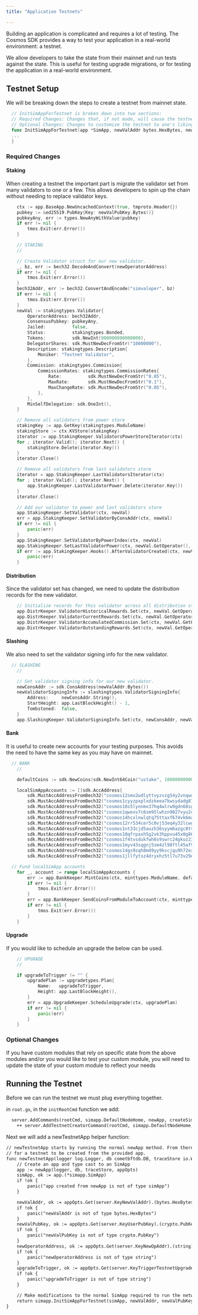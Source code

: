 ```yaml
---
title: "Application Testnets"

---
```



Building an application is complicated and requires a lot of testing. The Cosmos SDK provides a way to test your application in a real-world environment: a testnet. 

We allow developers to take the state from their mainnet and run tests against the state. This is useful for testing upgrade migrations, or for testing the application in a real-world environment.

## Testnet Setup

We will be breaking down the steps to create a testnet from mainnet state. 

```go 
  // InitSimAppForTestnet is broken down into two sections:
  // Required Changes: Changes that, if not made, will cause the testnet to halt or panic
  // Optional Changes: Changes to customize the testnet to one's liking (lower vote times, fund accounts, etc)
  func InitSimAppForTestnet(app *SimApp, newValAddr bytes.HexBytes, newValPubKey crypto.PubKey, newOperatorAddress, upgradeToTrigger string) *SimApp {
  ...
  }
```

### Required Changes

#### Staking

When creating a testnet the important part is migrate the validator set from many validators to one or a few. This allows developers to spin up the chain without needing to replace validator keys. 

```go
	ctx := app.BaseApp.NewUncachedContext(true, tmproto.Header{})
	pubkey := &ed25519.PubKey{Key: newValPubKey.Bytes()}
	pubkeyAny, err := types.NewAnyWithValue(pubkey)
	if err != nil {
		tmos.Exit(err.Error())
	}

	// STAKING
	//

	// Create Validator struct for our new validator.
	_, bz, err := bech32.DecodeAndConvert(newOperatorAddress)
	if err != nil {
		tmos.Exit(err.Error())
	}
	bech32Addr, err := bech32.ConvertAndEncode("simvaloper", bz)
	if err != nil {
		tmos.Exit(err.Error())
	}
	newVal := stakingtypes.Validator{
		OperatorAddress: bech32Addr,
		ConsensusPubkey: pubkeyAny,
		Jailed:          false,
		Status:          stakingtypes.Bonded,
		Tokens:          sdk.NewInt(900000000000000),
		DelegatorShares: sdk.MustNewDecFromStr("10000000"),
		Description: stakingtypes.Description{
			Moniker: "Testnet Validator",
		},
		Commission: stakingtypes.Commission{
			CommissionRates: stakingtypes.CommissionRates{
				Rate:          sdk.MustNewDecFromStr("0.05"),
				MaxRate:       sdk.MustNewDecFromStr("0.1"),
				MaxChangeRate: sdk.MustNewDecFromStr("0.05"),
			},
		},
		MinSelfDelegation: sdk.OneInt(),
	}

	// Remove all validators from power store
	stakingKey := app.GetKey(stakingtypes.ModuleName)
	stakingStore := ctx.KVStore(stakingKey)
	iterator := app.StakingKeeper.ValidatorsPowerStoreIterator(ctx)
	for ; iterator.Valid(); iterator.Next() {
		stakingStore.Delete(iterator.Key())
	}
	iterator.Close()

	// Remove all validators from last validators store
	iterator = app.StakingKeeper.LastValidatorsIterator(ctx)
	for ; iterator.Valid(); iterator.Next() {
		app.StakingKeeper.LastValidatorPower.Delete(iterator.Key())
	}
	iterator.Close()

	// Add our validator to power and last validators store
	app.StakingKeeper.SetValidator(ctx, newVal)
	err = app.StakingKeeper.SetValidatorByConsAddr(ctx, newVal)
	if err != nil {
		panic(err)
	}
	app.StakingKeeper.SetValidatorByPowerIndex(ctx, newVal)
	app.StakingKeeper.SetLastValidatorPower(ctx, newVal.GetOperator(), 0)
	if err := app.StakingKeeper.Hooks().AfterValidatorCreated(ctx, newVal.GetOperator()); err != nil {
		panic(err)
	}
```

#### Distribution

Since the validator set has changed, we need to update the distribution records for the new validator.

```go
	// Initialize records for this validator across all distribution stores
	app.DistrKeeper.ValidatorHistoricalRewards.Set(ctx, newVal.GetOperator(), 0, distrtypes.NewValidatorHistoricalRewards(sdk.DecCoins{}, 1))
	app.DistrKeeper.ValidatorCurrentRewards.Set(ctx, newVal.GetOperator(), distrtypes.NewValidatorCurrentRewards(sdk.DecCoins{}, 1))
	app.DistrKeeper.ValidatorAccumulatedCommission.Set(ctx, newVal.GetOperator(), distrtypes.InitialValidatorAccumulatedCommission())
	app.DistrKeeper.ValidatorOutstandingRewards.Set(ctx, newVal.GetOperator(), distrtypes.ValidatorOutstandingRewards{Rewards: sdk.DecCoins{}})
```

#### Slashing

We also need to set the validator signing info for the new validator.

```go
  // SLASHING
	//

	// Set validator signing info for our new validator.
	newConsAddr := sdk.ConsAddress(newValAddr.Bytes())
	newValidatorSigningInfo := slashingtypes.ValidatorSigningInfo{
		Address:     newConsAddr.String(),
		StartHeight: app.LastBlockHeight() - 1,
		Tombstoned:  false,
	}
	app.SlashingKeeper.ValidatorSigningInfo.Set(ctx, newConsAddr, newValidatorSigningInfo)
```

#### Bank

It is useful to create new accounts for your testing purposes. This avoids the need to have the same key as you may have on mainnet. 

```go
  // BANK
	//

	defaultCoins := sdk.NewCoins(sdk.NewInt64Coin("ustake", 1000000000000))

	localSimAppAccounts := []sdk.AccAddress{
		sdk.MustAccAddressFromBech32("cosmos12smx2wdlyttvyzvzg54y2vnqwq2qjateuf7thj"),
		sdk.MustAccAddressFromBech32("cosmos1cyyzpxplxdzkeea7kwsydadg87357qnahakaks"),
		sdk.MustAccAddressFromBech32("cosmos18s5lynnmx37hq4wlrw9gdn68sg2uxp5rgk26vv"),
		sdk.MustAccAddressFromBech32("cosmos1qwexv7c6sm95lwhzn9027vyu2ccneaqad4w8ka"),
		sdk.MustAccAddressFromBech32("cosmos14hcxlnwlqtq75ttaxf674vk6mafspg8xwgnn53"),
		sdk.MustAccAddressFromBech32("cosmos12rr534cer5c0vj53eq4y32lcwguyy7nndt0u2t"),
		sdk.MustAccAddressFromBech32("cosmos1nt33cjd5auzh36syym6azgc8tve0jlvklnq7jq"),
		sdk.MustAccAddressFromBech32("cosmos10qfrpash5g2vk3hppvu45x0g860czur8ff5yx0"),
		sdk.MustAccAddressFromBech32("cosmos1f4tvsdukfwh6s9swrc24gkuz23tp8pd3e9r5fa"),
		sdk.MustAccAddressFromBech32("cosmos1myv43sqgnj5sm4zl98ftl45af9cfzk7nhjxjqh"),
		sdk.MustAccAddressFromBech32("cosmos14gs9zqh8m49yy9kscjqu9h72exyf295afg6kgk"),
		sdk.MustAccAddressFromBech32("cosmos1jllfytsz4dryxhz5tl7u73v29exsf80vz52ucc")}

  // Fund localSimApp accounts
	for _, account := range localSimAppAccounts {
		err := app.BankKeeper.MintCoins(ctx, minttypes.ModuleName, defaultCoins)
		if err != nil {
			tmos.Exit(err.Error())
		}
		err = app.BankKeeper.SendCoinsFromModuleToAccount(ctx, minttypes.ModuleName, account, defaultCoins)
		if err != nil {
			tmos.Exit(err.Error())
		}
	}
```

#### Upgrade

If you would like to schedule an upgrade the below can be used. 

```go
	// UPGRADE
	//

	if upgradeToTrigger != "" {
		upgradePlan := upgradetypes.Plan{
			Name:   upgradeToTrigger,
			Height: app.LastBlockHeight(),
		}
		err = app.UpgradeKeeper.ScheduleUpgrade(ctx, upgradePlan)
		if err != nil {
			panic(err)
		}
	}
```

### Optional Changes

If you have custom modules that rely on specific state from the above modules and/or you would like to test your custom module, you will need to update the state of your custom module to reflect your needs

## Running the Testnet

Before we can run the testnet we must plug everything together. 

in `root.go`, in the `initRootCmd` function we add:

```diff
  server.AddCommands(rootCmd, simapp.DefaultNodeHome, newApp, createSimAppAndExport, addModuleInitFlags)
	++ server.AddTestnetCreatorCommand(rootCmd, simapp.DefaultNodeHome, newTestnetApp, addModuleInitFlags)
```

Next we will add a newTestnetApp helper function:

```diff
// newTestnetApp starts by running the normal newApp method. From there, the app interface returned is modified in order
// for a testnet to be created from the provided app.
func newTestnetApp(logger log.Logger, db cometbftdb.DB, traceStore io.Writer, appOpts servertypes.AppOptions) servertypes.Application {
	// Create an app and type cast to an SimApp
	app := newApp(logger, db, traceStore, appOpts)
	simApp, ok := app.(*simapp.SimApp)
	if !ok {
		panic("app created from newApp is not of type simApp")
	}

	newValAddr, ok := appOpts.Get(server.KeyNewValAddr).(bytes.HexBytes)
	if !ok {
		panic("newValAddr is not of type bytes.HexBytes")
	}
	newValPubKey, ok := appOpts.Get(server.KeyUserPubKey).(crypto.PubKey)
	if !ok {
		panic("newValPubKey is not of type crypto.PubKey")
	}
	newOperatorAddress, ok := appOpts.Get(server.KeyNewOpAddr).(string)
	if !ok {
		panic("newOperatorAddress is not of type string")
	}
	upgradeToTrigger, ok := appOpts.Get(server.KeyTriggerTestnetUpgrade).(string)
	if !ok {
		panic("upgradeToTrigger is not of type string")
	}

	// Make modifications to the normal SimApp required to run the network locally
	return simapp.InitSimAppForTestnet(simApp, newValAddr, newValPubKey, newOperatorAddress, upgradeToTrigger)
}
```
